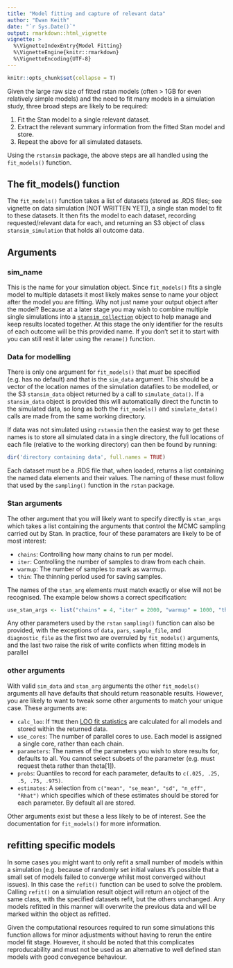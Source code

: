 ```yaml
---
title: "Model fitting and capture of relevant data"
author: "Ewan Keith"
date: "`r Sys.Date()`"
output: rmarkdown::html_vignette
vignette: >
  %\VignetteIndexEntry{Model Fitting}
  %\VignetteEngine{knitr::rmarkdown}
  %\VignetteEncoding{UTF-8}
---
```

```r
knitr::opts_chunk$set(collapse = T)
```

Given the large raw size of fitted rstan models (often > 1GB for even relatively simple models) and the need to fit many models in a simulation study, three broad steps are likely to be required:

1. Fit the Stan model to a single relevant dataset.
2. Extract the relevant summary information from the fitted Stan model and store.
3. Repeat the above for all simulated datasets.

Using the `rstansim` package, the above steps are all handled using the `fit_models()` function.

## The fit_models() function

The `fit_models()` function takes a list of datasets (stored as .RDS files; see vignette on data simulation [NOT WRITTEN YET]), a single stan model to fit to these datasets. It then fits the model to each dataset, recording requested/relevant data for each, and returning an S3 object of class `stansim_simulation` that holds all outcome data.

## Arguments

### sim_name

This is the name for your simulation object. Since `fit_models()` fits a single model to multiple datasets it most likely makes sense to name your object after the model you are fitting. Why not just name your output object after the model? Because at a later stage you may wish to combine multiple single simulations into a [`stansim_collection`](stansim_collection()) object to help manage and keep results located together. At this stage the only identifier for the results of each outcome will be this provided name. If you don't set it to start with you can still rest it later using the `rename()` function.

### Data for modelling

There is only one argument for `fit_models()` that *must* be specified (e.g. has no default) and that is the `sim_data` argument. This should be a vector of the location names of the simulation datafiles to be modelled, or the S3 `stansim_data` object returned by a call to `simulate_data()`. If a `stansim_data` object is provided this will automatically direct the functin to the simulated data, so long as both the `fit_models()` and `simulate_data()` calls are made from the same working directory.

If data was not simulated using `rstansim` then the easiest way to get these names is to store all simulated data in a single directory, the full locations of each file (relative to the working directory) can then be found by running:

```R
dir('directory containing data', full.names = TRUE)
```

Each dataset must be a .RDS file that, when loaded, returns a list containing the named data elements and their values. The naming of these must follow that used by the `sampling()` function in the `rstan` package. 

### Stan arguments

The other argument that you will likely want to specify directly is `stan_args` which takes a list containing the arguments that control the MCMC sampling carried out by Stan. In practice, four of these paramaters are likely to be of most interest:

* `chains`: Controlling how many chains to run per model.
* `iter`: Controlling the number of samples to draw from each chain.
* `warmup`: The number of samples to mark as warmup.
* `thin`: The thinning period used for saving samples.

The names of the `stan_arg` elements must match exactly or else will not be recognised. The example below shows a correct specification:

```R
use_stan_args <- list("chains" = 4, "iter" = 2000, "warmup" = 1000, "thin" = 1)
```

Any other parameters used by the `rstan` `sampling()` function can also be provided, with the exceptions of `data`, `pars`, `sample_file`, and `diagnostic_file` as the first two are overruled by `fit_models()` arguments, and the last two raise the risk of write conflicts when fitting models in parallel

### other arguments

With valid `sim_data` and `stan_arg` arguments the other `fit_models()` arguments all have defaults that should return reasonable results. However, you are likely to want to tweak some other arguments to match your unique case. These arguments are:

* `calc_loo`: If `TRUE` then [LOO fit statistics](https://cran.r-project.org/web/packages/loo/index.html) are calculated for all models and stored within the returned data.
* `use_cores`: The number of parallel cores to use. Each model is assigned a single core, rather than each chain.
* `parameters`: The names of the parameters you wish to store results for, defaults to all. You cannot select subsets of the parameter (e.g. must request theta rather than theta[1]).
* `probs`: Quantiles to record for each parameter, defaults to `c(.025, .25, .5, .75, .975)`.
* `estimates`: A selection from `c("mean", "se_mean", "sd", "n_eff", "Rhat")` which specifies which of these estimates should be stored for each parameter. By default all are stored.

Other arguments exist but these a less likely to be of interest. See the documentation for `fit_models()` for more information.

## refitting specific models

In some cases you might want to only refit a small number of models within a simulation (e.g. because of randomly set initial values it's possible that a small set of models failed to converge whilst most converged without issues). In this case the `refit()` function can be used to solve the problem. Calling `refit()` on a simulation result object will return an object of the same class, with the specified datasets refit, but the others unchanged. Any models refitted in this manner will overwrite the previous data and will be marked within the object as refitted.

Given the computational resources required to run some simulations this function allows for minor adjustments without having to rerun the entire model fit stage. However, it should be noted that this complicates reproducability and must not be used as an alternative to well defined stan models with good convegence behaviour.
